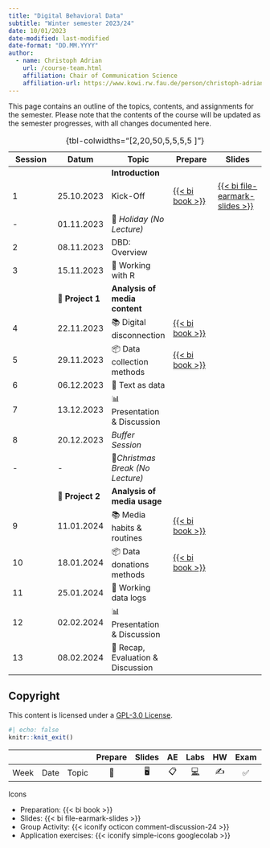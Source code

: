```yaml
---
title: "Digital Behavioral Data"
subtitle: "Winter semester 2023/24"
date: 10/01/2023
date-modified: last-modified
date-format: "DD.MM.YYYY"
author: 
  - name: Christoph Adrian 
    url: /course-team.html
    affiliation: Chair of Communication Science
    affiliation-url: https://www.kowi.rw.fau.de/person/christoph-adrian/
---
```


::: callout-note
This page contains an outline of the topics, contents, and assignments for the semester. Please note that the contents of the course will be updated as the semester progresses, with all changes documented here.
:::

| Session | Datum            | Topic                             | Prepare                                                                            | Slides                                                                                                        |
|---------------|---------------|---------------|---------------|---------------|
|         |                  | **Introduction**                  |                                                                                    |                                                                                                               |
| 1       | 25.10.2023       | Kick-Off                          | [{{< bi book >}}](/sessions/session-01.html "Session 01"){aria-label="Session 01"} | [{{< bi file-earmark-slides >}}](/slides/slides-01.html "Slides: Session 01"){aria-label="Slides Session 01"} |
| \-      | 01.11.2023       | 🎃 *Holiday (No Lecture)*         |                                                                                    |                                                                                                               |
| 2       | 08.11.2023       | DBD: Overview                     |                                                                                    |                                                                                                               |
| 3       | 15.11.2023       | 🔨 Working with R                 |                                                                                    |                                                                                                               |
|         | 📂 **Project 1** | **Analysis of media content**     |                                                                                    |                                                                                                               |
| 4       | 22.11.2023       | 📚 Digital disconnection          | [{{< bi book >}}](/sessions/session-04.html "Session 04"){aria-label="Session 01"} |                                                                                                               |
| 5       | 29.11.2023       | 📦 Data collection methods        | [{{< bi book >}}](/sessions/session-05.html "Session 05"){aria-label="Session 01"} |                                                                                                               |
| 6       | 06.12.2023       | 🔨 Text as data                   |                                                                                    |                                                                                                               |
| 7       | 13.12.2023       | 📊 Presentation & Discussion      |                                                                                    |                                                                                                               |
| 8       | 20.12.2023       | *Buffer Session*                  |                                                                                    |                                                                                                               |
| \-      | \-               | 🎄*Christmas Break (No Lecture)*  |                                                                                    |                                                                                                               |
|         | 📂 **Project 2** | **Analysis of media usage**       |                                                                                    |                                                                                                               |
| 9       | 11.01.2024       | 📚 Media habits & routines        | [{{< bi book >}}](/sessions/session-09.html "Session 09"){aria-label="Session 01"} |                                                                                                               |
| 10      | 18.01.2024       | 📦 Data donations methods         | [{{< bi book >}}](/sessions/session-10.html "Session 10"){aria-label="Session 01"} |                                                                                                               |
| 11      | 25.01.2024       | 🔨 Working data logs              |                                                                                    |                                                                                                               |
| 12      | 02.02.2024       | 📊 Presentation & Discussion      |                                                                                    |                                                                                                               |
| 13      | 08.02.2024       | 🏁 Recap, Evaluation & Discussion |                                                                                    |                                                                                                               |

: {tbl-colwidths="\[2,20,50,5,5,5,5 \]"}

## Copyright

This content is licensed under a [GPL-3.0 License](https://www.gnu.org/licenses/gpl-3.0.en.html).

```r
#| echo: false
knitr::knit_exit()
```

|      |      |       | Prepare | Slides | AE  |                                                    Labs                                                    | HW  | Exam | Project |
|--------|--------|--------|:------:|:------:|:------:|:------:|:------:|:------:|:------:|
| Week | Date | Topic |   📖    |   🖥️   | 📋  | [💻](https://sakai.duke.edu/samigo-app/servlet/Login?id=6fa7ebf3-01af-42a6-91ba-3e813d3901221641094171786) | ✍️  |  ✅  |   📂    |

Icons

-   Preparation: {{< bi book >}}
-   Slides: {{< bi file-earmark-slides >}}
-   Group Activity: {{< iconify octicon comment-discussion-24 >}}
-   Application exercises: {{< iconify simple-icons googlecolab >}}